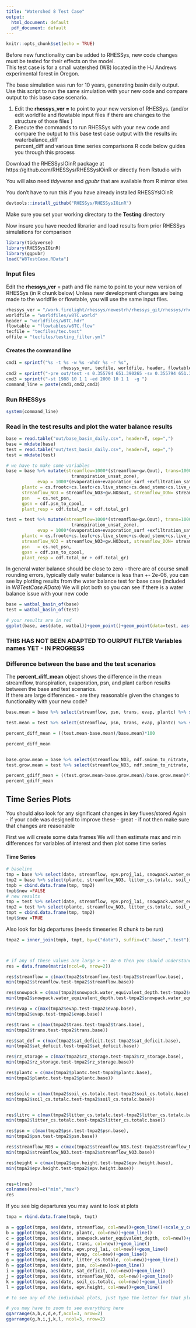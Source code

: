 ```yaml
---
title: "Watershed 8 Test Case"
output:
  html_document: default
  pdf_document: default
---
```


```r
knitr::opts_chunk$set(echo = TRUE)

```
Before new functionality can be added to RHESSys, new code changes must be tested for their effects on the model.    
This test case is for a small watershed (W8) located in the HJ Andrews experimental forest in Oregon.

The base simulation was run for 10 years, generating basin daily output.
Use this script to run the same simulation with your new code and compare output to this base case scenario. 

1. Edit the **rhessys_ver =** to point to your new version of RHESSys.
   (and/or edit worldfile and flowtable input files if there are changes to the structure of those files )
2. Execute the commands to run RHESSys with your new code and compare the output to this base test case output with the results in:
waterbalance_diff    
percent_diff
and various time series comparisons 
R code below guides you through this process

Download the RHESSysIOinR package at https://github.com/RHESSys/RHESSysIOinR
or directly from Rstudio with

You will also need *tidyverse* and *gpubr* that are available from R mirror sites

You don't have to run this if you have already installed RHESSYsIOinR
```r
devtools::install_github("RHESSys/RHESSysIOinR")
```

Make sure you set your working directory to the **Testing** directory

Now insure you have needed librarier and load results from prior RHESSys simulations for comparison
```r

library(tidyverse)
library(RHESSysIOinR)
library(ggpubr)
load("W8TestCase.RData")
```



### Input files    
Edit the **rhessys_ver** = path and file name to point to your new version of RHESSys    (in R chunk below)
Unless new development changes are being made to the worldfile or flowtable, you will use the same input files.

```r

rhessys_ver = "/work.firelight/rhessys/newestrh/rhessys_git/rhessys/rhessys7.3"
worldfile = "worldfiles/w8TC.world"
header = "worldfiles/w8TC.hdr"
flowtable = "flowtables/w8TC.flow"
tecfile = "tecfiles/tec.test"
offile = "tecfiles/testing_filter.yml"
```
#### Creates the command line
```r

cmd1 = sprintf("%s -t %s -w %s -whdr %s -r %s",
                     rhessys_ver, tecfile, worldfile, header, flowtable)
cmd2 = sprintf("-pre out/test -s 0.355794 651.390265 -sv 0.355794 651.390265 -svalt 1.083102 1.193924, -gw 0.116316 0.916922 -of %s", offile)
cmd3 = sprintf("-st 1988 10 1 1 -ed 2000 10 1 1  -g ")
command_line = paste(cmd1,cmd2,cmd3)
```

### Run RHESSys
```r
system(command_line)
```
### Read in the test results and plot the water balance results


```r
base = read.table("out/base_basin_daily.csv", header=T, sep=",")
base = mkdate(base)
test = read.table("out/test_basin_daily.csv", header=T, sep=",")
test = mkdate(test)

# we have to make some variables
base = base %>% mutate(streamflow=1000*(streamflow+gw.Qout), trans=1000*(transpiration_sat_zone+
                         transpiration_unsat_zone), 
            evap = 1000*(evaporation+evaporation_surf +exfiltration_sat_zone+exfiltration_unsat_zone), 
      plantc = cs.frootc+cs.leafc+cs.live_stemc+cs.dead_stemc+cs.live_crootc+cs.dead_crootc,
      streamflow_NO3 = streamflow_NO3+gw.NO3out, streamflow_DON= streamflow_DON+gw.DONout, 
      psn   = cs.net_psn,
      gpsn = cdf.psn_to_cpool,
      plant_resp = cdf.total_mr + cdf.total_gr)

test = test %>% mutate(streamflow=1000*(streamflow+gw.Qout), trans=1000*(transpiration_sat_zone+
                         transpiration_unsat_zone), 
            evap = 1000*(evaporation+evaporation_surf +exfiltration_sat_zone+exfiltration_unsat_zone), 
      plantc = cs.frootc+cs.leafc+cs.live_stemc+cs.dead_stemc+cs.live_crootc+cs.dead_crootc,
      streamflow_NO3 = streamflow_NO3+gw.NO3out, streamflow_DON= streamflow_DON+gw.DONout, 
      psn   = cs.net_psn,
      gpsn = cdf.psn_to_cpool,
      plant_resp = cdf.total_mr + cdf.total_gr)

```

In general water balance should be close to zero - there are of course small rounding errors, typically daily water balance is less than +- 2e-06, you can see by plotting results from the water balance test for base case (included in *W8TestCase.RData*)
We will plot both so you can see if there is a water balance issue with your new code

```r
base = watbal_basin_of(base)
test = watbal_basin_of(test)

# your results are in red
ggplot(base, aes(date, watbal))+geom_point()+geom_point(data=test, aes(date, watbal), col="red", alpha=0.4)

```
### THIS HAS NOT BEEN ADAPTED TO OURPUT FILTER Variables names YET - IN PROGRESS
### Difference between the base and the test scenarios     
The **percent_diff_mean** object shows the difference in the mean streamflow, transpiration, evaporation, psn, and plant carbon results between the base and test scenarios.     
If there are large differences - are they reasonable given the changes to functionality with your new code?

```r

base.mean = base %>% select(streamflow, psn, trans, evap, plantc) %>% summarize_if(is.numeric, mean)

test.mean = test %>% select(streamflow, psn, trans, evap, plantc) %>% summarize_if(is.numeric, mean)

percent_diff_mean = ((test.mean-base.mean)/base.mean)*100

percent_diff_mean


base.grow.mean = base %>% select(streamflow_NO3, ndf.sminn_to_nitrate, ndf.denitrif, plant_resp, gpsn, soil_cs.totalc, litter_cs.totalc) %>% summarize_if(is.numeric, mean)
test.grow.mean = test %>% select(streamflow_NO3, ndf.sminn_to_nitrate, ndf.denitrif, plant_resp, gpsn, soil_cs.totalc, litter_cs.totalc) %>% summarize_if(is.numeric, mean)

percent_gdiff_mean = ((test.grow.mean-base.grow.mean)/base.grow.mean)*100
percent_gdiff_mean

```

## Time Series Plots

You should also look for any significant changes in key fluxes/stored
Again - if your code was designed to improve these - great - if not then make sure that changes are reasonable

First we will create some data frames 
We will then   estimate max and min differences for variables of interest
and then plot some time series

####  Time Series


```r

# baseline 
tmp = base %>% select(date, streamflow, epv.proj_lai, snowpack.water_equivalent_depth, psn, sat_deficit, rz_storage, trans, evap, epv.height)
tmp2 = base %>% select(plantc, streamflow_NO3, litter_cs.totalc, soil_cs.totalc, gpsn, plant_resp, ndf.sminn_to_nitrate, ndf.denitrif)
tmpb = cbind.data.frame(tmp, tmp2)
tmpb$new =FALSE
# new results
tmp = test %>% select(date, streamflow, epv.proj_lai, snowpack.water_equivalent_depth, psn, sat_deficit, rz_storage, trans, evap, epv.height)
tmp2 = test %>% select(plantc, streamflow_NO3, litter_cs.totalc, soil_cs.totalc, gpsn, plant_resp, ndf.sminn_to_nitrate, ndf.denitrif)
tmpt = cbind.data.frame(tmp, tmp2)
tmpt$new =TRUE
```
Also look for big departures (needs timeseries R chunk to be run)

```r
tmpa2 = inner_join(tmpb, tmpt, by=c("date"), suffix=c(".base",".test"))



# if any of these values are large > +- 4e-6 then you should understand the reason 
res = data.frame(matrix(ncol=0, nrow=2))

res$streamflow = c(max(tmpa2$streamflow.test-tmpa2$streamflow.base),
min(tmpa2$streamflow.test-tmpa2$streamflow.base))

res$snowpack = c(max(tmpa2$snowpack.water_equivalent_depth.test-tmpa2$snowpack.water_equivalent_depth.base),
min(tmpa2$snowpack.water_equivalent_depth.test-tmpa2$snowpack.water_equivalent_depth.base))

res$evap = c(max(tmpa2$evap.test-tmpa2$evap.base),
min(tmpa2$evap.test-tmpa2$evap.base))

res$trans = c(max(tmpa2$trans.test-tmpa2$trans.base),
min(tmpa2$trans.test-tmpa2$trans.base))

res$sat_def = c(max(tmpa2$sat_deficit.test-tmpa2$sat_deficit.base),
min(tmpa2$sat_deficit.test-tmpa2$sat_deficit.base))

res$rz_storage = c(max(tmpa2$rz_storage.test-tmpa2$rz_storage.base),
min(tmpa2$rz_storage.test-tmpa2$rz_storage.base))

res$plantc = c(max(tmpa2$plantc.test-tmpa2$plantc.base),
min(tmpa2$plantc.test-tmpa2$plantc.base))


res$soilc = c(max(tmpa2$soil_cs.totalc.test-tmpa2$soil_cs.totalc.base),
min(tmpa2$soil_cs.totalc.test-tmpa2$soil_cs.totalc.base))


res$litrc = c(max(tmpa2$litter_cs.totalc.test-tmpa2$litter_cs.totalc.base),
min(tmpa2$litter_cs.totalc.test-tmpa2$litter_cs.totalc.base))

res$psn = c(max(tmpa2$psn.test-tmpa2$psn.base),
min(tmpa2$psn.test-tmpa2$psn.base))

res$streamflow_NO3 = c(max(tmpa2$streamflow_NO3.test-tmpa2$streamflow_NO3.base),
min(tmpa2$streamflow_NO3.test-tmpa2$streamflow_NO3.base))

res$height = c(max(tmpa2$epv.height.test-tmpa2$epv.height.base),
min(tmpa2$epv.height.test-tmpa2$epv.height.base))


res=t(res)
colnames(res)=c("min","max")
res
```

If you see big departures you may want to look at plots

```r
tmpa = rbind.data.frame(tmpb, tmpt)

a = ggplot(tmpa, aes(date, streamflow, col=new))+geom_line()+scale_y_continuous(trans="log")
b = ggplot(tmpa, aes(date, plantc, col=new))+geom_line()
c = ggplot(tmpa, aes(date, snowpack.water_equivalent_depth, col=new))+geom_line()
d = ggplot(tmpa, aes(date, trans, col=new))+geom_line()
e = ggplot(tmpa, aes(date, epv.proj_lai, col=new))+geom_line()
f = ggplot(tmpa, aes(date, evap, col=new))+geom_line()
g = ggplot(tmpa, aes(date, litter_cs.totalc, col=new))+geom_line()
h = ggplot(tmpa, aes(date, psn, col=new))+geom_line()
i = ggplot(tmpa, aes(date, sat_deficit, col=new))+geom_line()
j = ggplot(tmpa, aes(date, streamflow_NO3, col=new))+geom_line()
k = ggplot(tmpa, aes(date, soil_cs.totalc, col=new))+geom_line()
l = ggplot(tmpa, aes(date, epv.height, col=new))+geom_line()

# to see any of the individual plots, just type the letter for that plot

# you may have to zoom to see everything here
ggarrange(a,b,c,d,e,f,ncol=3, nrow=2)
ggarrange(g,h,i,j,k,l, ncol=3, nrow=2)
```



